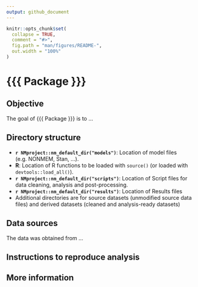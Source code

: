 ```yaml
---
output: github_document
---
```


<!-- README.md is generated from README.Rmd. Please edit that file -->

```r
knitr::opts_chunk$set(
  collapse = TRUE,
  comment = "#>",
  fig.path = "man/figures/README-",
  out.width = "100%"
)
```
# {{{ Package }}}

<!-- badges: start -->
<!-- badges: end -->

## Objective

The goal of {{{ Package }}} is to ...

## Directory structure

- **`r NMproject::nm_default_dir("models")`**: Location of model files (e.g. NONMEM, Stan, ...).
- **R**: Location of R functions to be loaded with `source()` (or loaded with `devtools::load_all()`).
- **`r NMproject::nm_default_dir("scripts")`**: Location of Script files for data cleaning, analysis and post-processing.
- **`r NMproject::nm_default_dir("results")`**: Location of Results files
- Additional directories are for source datasets (unmodified source data files) and derived datasets (cleaned and analysis-ready datasets)

## Data sources

The data was obtained from ...

<!--

Include links to databases and contact points to ensure this step can be traced.

-->

## Instructions to reproduce analysis

<!-- 

It is recommended to use a package management system (like renv) for all non-exploratory analysis that may need to be reproduced at future dates

-->

## More information

